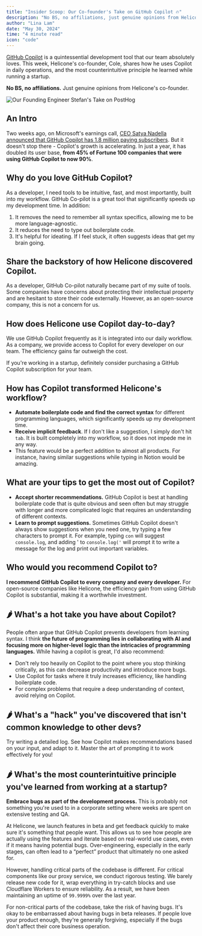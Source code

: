 ```yaml
---
title: "Insider Scoop: Our Co-founder's Take on GitHub Copilot 🔥"
description: "No BS, no affiliations, just genuine opinions from Helicone's co-founder."
author: "Lina Lam"
date: "May 30, 2024"
time: "4 minute read"
icon: "code"
---
```


<a href="https://github.com/features/copilot" target="_blank" rel="noopener noreferrer">GitHub Copilot</a> is a quintessential development tool that our team absolutely loves. This week, Helicone's co-founder, Cole, shares how he uses Copilot in daily operations, and the most counterintuitive principle he learned while running a startup. 

**No BS, no affiliations.** Just genuine opinions from Helicone's co-founder. 


![Our Founding Engineer Stefan's Take on PostHog](/assets/blog/cole-copilot.png)


## An Intro

Two weeks ago, on Microsoft's earnings call, <a href="https://www.microsoft.com/en-us/investor/events/fy-2024/earnings-fy-2024-q3.aspx" target="_blank" rel="noopener noreferrer">CEO Satya Nadella announced that GitHub Copilot has 1.8 million paying subscribers</a>. But it doesn't stop there - Copilot's growth is accelerating. In just a year, it has doubled its user base, **from 45% of Fortune 100 companies that were using GitHub Copilot to now 90%**. 



## Why do you love GitHub Copilot? 

As a developer, I need tools to be intuitive, fast, and most importantly, built into my workflow. GitHub Co-pilot is a great tool that significantly speeds up my development time. In addition: 
1. It removes the need to remember all syntax specifics, allowing me to be more language-agnostic. 
2. It reduces the need to type out boilerplate code. 
3. It's helpful for ideating. If I feel stuck, it often suggests ideas that get my brain going.


## Share the backstory of how Helicone discovered Copilot. 

As a developer, GitHub Co-pilot naturally became part of my suite of tools. Some companies have concerns about protecting their intellectual property and are hesitant to store their code externally. However, as an open-source company, this is not a concern for us. 


## How does Helicone use Copilot day-to-day?

We use GitHub Copilot frequently as it is integrated into our daily workflow. As a company, we provide access to Copilot for every developer on our team. The efficiency gains far outweigh the cost. 

If you're working in a startup, definitely consider purchasing a GitHub Copilot subscription for your team.


## How has Copilot transformed Helicone's workflow?

- **Automate boilerplate code and find the correct syntax** for different programming languages, which significantly speeds up my development time.
- **Receive implicit feedback**. If I don't like a suggestion, I simply don't hit `tab`. It is built completely into my workflow, so it does not impede me in any way.
- This feature would be a perfect addition to almost all products. For instance, having similar suggestions while typing in Notion would be amazing.


## What are your tips to get the most out of Copilot?

- **Accept shorter recommendations.** GitHub Copilot is best at handling boilerplate code that is quite obvious and seen often but may struggle with longer and more complicated logic that requires an understanding of different contexts.
- **Learn to prompt suggestions.** Sometimes GitHub Copilot doesn't always show suggestions when you need one, try typing a few characters to prompt it. For example, typing ` con ` will suggest ` console.log `, and adding ' to `console.log('` will prompt it to write a message for the log and print out important variables.



## Who would you recommend Copilot to?

**I recommend GitHub Copilot to every company and every developer.** For open-source companies like Helicone, the efficiency gain from using GitHub Copilot is substantial, making it a worthwhile investment.


## 🌶️ What's a hot take you have about Copilot?

People often argue that GitHub Copilot prevents developers from learning syntax. I think **the future of programming lies in collaborating with AI and focusing more on higher-level logic than the intricacies of programming languages.** While having a copilot is great, I'd also recommend: 

- Don't rely too heavily on Copilot to the point where you stop thinking critically, as this can decrease productivity and introduce more bugs.
- Use Copilot for tasks where it truly increases efficiency, like handling boilerplate code.
- For complex problems that require a deep understanding of context, avoid relying on Copilot.



## 🌶️ What's a "hack" you've discovered that isn't common knowledge to other devs?

Try writing a detailed log. See how Copilot makes recommendations based on your input, and adapt to it. Master the art of prompting it to work effectively for you!



## 🌶️ What's the most counterintuitive principle you've learned from working at a startup?

**Embrace bugs as part of the development process.** This is probably not something you're used to in a corporate setting where weeks are spent on extensive testing and QA. 

At Helicone, we launch features in beta and get feedback quickly to make sure it's something that people want. This allows us to see how people are actually using the features and iterate based on real-world use cases, even if it means having potential bugs. Over-engineering, especially in the early stages, can often lead to a “perfect” product that ultimately no one asked for.

However, handling critical parts of the codebase is different. For critical components like our proxy service, we conduct rigorous testing. We barely release new code for it, wrap everything in try-catch blocks and use Cloudflare Workers to ensure reliability. As a result, we have been maintaining an uptime of `99.9999%` over the last year. 

For non-critical parts of the codebase, take the risk of having bugs. It's okay to be embarrassed about having bugs in beta releases. If people love your product enough, they're generally forgiving, especially if the bugs don't affect their core business operation.
